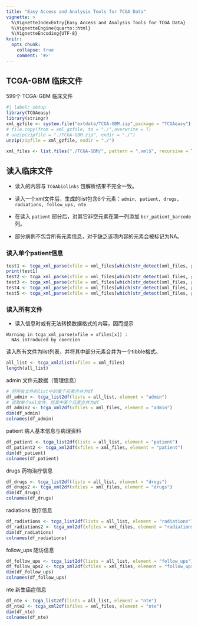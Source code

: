 ```yaml
---
title: "Easy Access and Analysis Tools for TCGA Data"
vignette: >
  %\VignetteIndexEntry{Easy Access and Analysis Tools for TCGA Data}
  %\VignetteEngine{quarto::html}
  %\VignetteEncoding{UTF-8}
knitr:
  opts_chunk:
    collapse: true
    comment: '#>'
---
```


## TCGA-GBM 临床文件

599个 TCGA-GBM 临床文件

```r
#| label: setup
library(TCGAeasy)
library(stringr)
xml_gzfile <- system.file("extdata/TCGA-GBM.zip",package = "TCGAeasy")
# file.copy(from = xml_gzfile, to = "./",overwrite = T)
# unzip(zipfile = "./TCGA-GBM.zip", exdir = "./")
unzip(zipfile = xml_gzfile, exdir = "./")

xml_files <- list.files("./TCGA-GBM/", pattern = ".xml$", recursive = T, full.names = T)
```

## 读入临床文件

- 读入的内容与 `TCGAbiolinks` 包解析结果不完全一致。

- 读入一个xml文件后，生成的list包含6个元素：`admin, patient, drugs, radiations, follow_ups, nte`

- 在读入 `patient` 部分后，对其它非空元素在第一列添加 `bcr_patient_barcode` 列。

- 部分病例不包含所有元素信息，对于缺乏该项内容的元素会被标记为NA。

### 读入单个patient信息

```r

test1 <- tcga_xml_parse(xfile = xml_files[which(str_detect(xml_files, pattern = "TCGA-12-3644"))] ) # 595 # 子节点含有多个重复
print(test1)
test2 <- tcga_xml_parse(xfile = xml_files[which(str_detect(xml_files, pattern = "TCGA-14-1829"))] ) # 无nte 
test3 <- tcga_xml_parse(xfile = xml_files[which(str_detect(xml_files, pattern = "TCGA-76-6664"))] ) # 525 # 无 nte 和 radiations
test4 <- tcga_xml_parse(xfile = xml_files[which(str_detect(xml_files, pattern = "TCGA-02-0039"))] ) # 无 drugs 和 radiations
test5 <- tcga_xml_parse(xfile = xml_files[which(str_detect(xml_files, pattern = "TCGA-06-0240"))] ) # 无follow_ups 和 nte

```

### 读入所有文件

- 读入信息时或有无法转换数据格式的内容，因而提示

```
Warning in tcga_xml_parse(xfile = xfiles[x]) :
  NAs introduced by coercion
```

读入所有文件为list列表，并将其中部分元素合并为一个tibble格式。

```r
all_list <- tcga_xml2list(xfiles = xml_files)
length(all_list)
```

admin 文件元数据（管理信息）

```r
# 将所有文件的list中的某个元素合并为df
df_admin <- tcga_list2df(lists = all_list, element = "admin")
# 读取单个xml文件，将其中某个元素合并为df
df_admin2 <- tcga_xml2df(xfiles = xml_files, element = "admin")
dim(df_admin)
colnames(df_admin)
```

patient 病人基本信息与病理资料

```r
df_patient <- tcga_list2df(lists = all_list, element = "patient")
df_patient2 <- tcga_xml2df(xfiles = xml_files, element = "patient")
dim(df_patient)
colnames(df_patient)
```
drugs 药物治疗信息

```r
df_drugs <- tcga_list2df(lists = all_list, element = "drugs")
df_drugs2 <- tcga_xml2df(xfiles = xml_files, element = "drugs")
dim(df_drugs)
colnames(df_drugs)
```

radiations 放疗信息

```r
df_radiations <- tcga_list2df(lists = all_list, element = "radiations")
df_radiations2 <- tcga_xml2df(xfiles = xml_files, element = "radiations")
dim(df_radiations)
colnames(df_radiations)
```

follow_ups 随访信息

```r
df_follow_ups <- tcga_list2df(lists = all_list, element = "follow_ups")
df_follow_ups2 <- tcga_xml2df(xfiles = xml_files, element = "follow_ups")
dim(df_follow_ups)
colnames(df_follow_ups)
```

nte 新生癌症信息

```r
df_nte <- tcga_list2df(lists = all_list, element = "nte")
df_nte2 <- tcga_xml2df(xfiles = xml_files, element = "nte")
dim(df_nte)
colnames(df_nte)
```



